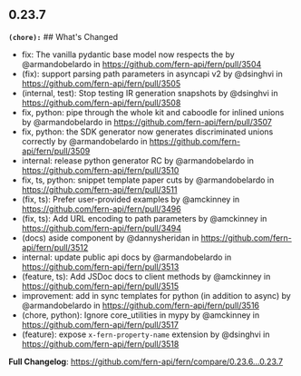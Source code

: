 ## 0.23.7
**`(chore):`** ## What's Changed
* fix: The vanilla pydantic base model now respects the by @armandobelardo in https://github.com/fern-api/fern/pull/3504
* (fix): support parsing path parameters in asyncapi v2 by @dsinghvi in https://github.com/fern-api/fern/pull/3505
* (internal, test): Stop testing IR generation snapshots by @dsinghvi in https://github.com/fern-api/fern/pull/3508
* fix, python: pipe through the whole kit and caboodle for inlined unions by @armandobelardo in https://github.com/fern-api/fern/pull/3507
* fix, python: the SDK generator now generates discriminated unions correctly by @armandobelardo in https://github.com/fern-api/fern/pull/3509
* internal: release python generator RC by @armandobelardo in https://github.com/fern-api/fern/pull/3510
* fix, ts, python: snippet template paper cuts by @armandobelardo in https://github.com/fern-api/fern/pull/3511
* (fix, ts): Prefer user-provided examples by @amckinney in https://github.com/fern-api/fern/pull/3496
* (fix, ts): Add URL encoding to path parameters by @amckinney in https://github.com/fern-api/fern/pull/3494
* (docs) aside component by @dannysheridan in https://github.com/fern-api/fern/pull/3512
* internal: update public api docs by @armandobelardo in https://github.com/fern-api/fern/pull/3513
* (feature, ts): Add JSDoc docs to client methods by @amckinney in https://github.com/fern-api/fern/pull/3515
* improvement: add in sync templates for python (in addition to async) by @armandobelardo in https://github.com/fern-api/fern/pull/3516
* (chore, python): Ignore core_utilities in mypy by @amckinney in https://github.com/fern-api/fern/pull/3517
* (feature): expose `x-fern-property-name` extension by @dsinghvi in https://github.com/fern-api/fern/pull/3518


**Full Changelog**: https://github.com/fern-api/fern/compare/0.23.6...0.23.7

